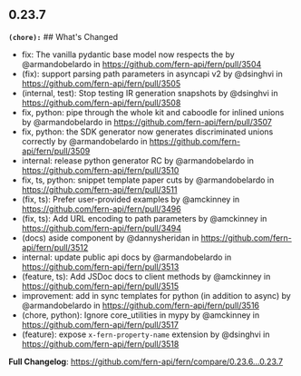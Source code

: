 ## 0.23.7
**`(chore):`** ## What's Changed
* fix: The vanilla pydantic base model now respects the by @armandobelardo in https://github.com/fern-api/fern/pull/3504
* (fix): support parsing path parameters in asyncapi v2 by @dsinghvi in https://github.com/fern-api/fern/pull/3505
* (internal, test): Stop testing IR generation snapshots by @dsinghvi in https://github.com/fern-api/fern/pull/3508
* fix, python: pipe through the whole kit and caboodle for inlined unions by @armandobelardo in https://github.com/fern-api/fern/pull/3507
* fix, python: the SDK generator now generates discriminated unions correctly by @armandobelardo in https://github.com/fern-api/fern/pull/3509
* internal: release python generator RC by @armandobelardo in https://github.com/fern-api/fern/pull/3510
* fix, ts, python: snippet template paper cuts by @armandobelardo in https://github.com/fern-api/fern/pull/3511
* (fix, ts): Prefer user-provided examples by @amckinney in https://github.com/fern-api/fern/pull/3496
* (fix, ts): Add URL encoding to path parameters by @amckinney in https://github.com/fern-api/fern/pull/3494
* (docs) aside component by @dannysheridan in https://github.com/fern-api/fern/pull/3512
* internal: update public api docs by @armandobelardo in https://github.com/fern-api/fern/pull/3513
* (feature, ts): Add JSDoc docs to client methods by @amckinney in https://github.com/fern-api/fern/pull/3515
* improvement: add in sync templates for python (in addition to async) by @armandobelardo in https://github.com/fern-api/fern/pull/3516
* (chore, python): Ignore core_utilities in mypy by @amckinney in https://github.com/fern-api/fern/pull/3517
* (feature): expose `x-fern-property-name` extension by @dsinghvi in https://github.com/fern-api/fern/pull/3518


**Full Changelog**: https://github.com/fern-api/fern/compare/0.23.6...0.23.7

